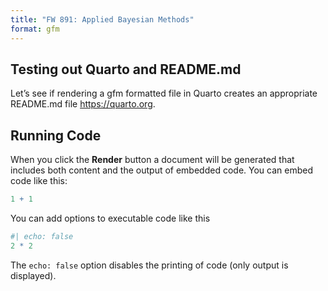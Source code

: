 ```yaml
---
title: "FW 891: Applied Bayesian Methods"
format: gfm
---
```


## Testing out Quarto and README.md

Let's see if rendering a gfm formatted file in Quarto creates an appropriate README.md file <https://quarto.org>.

## Running Code

When you click the **Render** button a document will be generated that includes both content and the output of embedded code. You can embed code like this:

```r
1 + 1
```

You can add options to executable code like this

```r
#| echo: false
2 * 2
```

The `echo: false` option disables the printing of code (only output is displayed).
